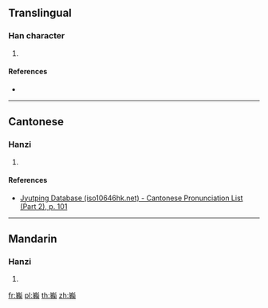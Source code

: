 ==Translingual==

===Han character===
{{Han char|rn=46|rad=山|as=17|sn=20|four=|canj=UTJD|ids=⿱山鞠}}

# {{defn|Han|sort=山17}}

====References====
* {{Han ref|kx=0322.230|dkj=08617|dj=0622.350|hdz=10806.090|uh=5DC8|ud=24008}}

----

==Cantonese==

===Hanzi===
{{yue-hanzi|jyut=[[guk1]]|y=guk1}}

# {{defn|lang=yue|sort=山17}}

====References====
* [http://www.iso10646hk.net/jp/document/download.jsp Jyutping Database (iso10646hk.net) - Cantonese Pronunciation List (Part 2), p. 101]

----

==Mandarin==

===Hanzi===
{{cmn-hanzi|pin=[[jú]] ([[ju2]])|wg=chü<sup>2</sup>}}

# {{defn|lang=cmn|sort=山17}}

[[fr:巈]]
[[pl:巈]]
[[th:巈]]
[[zh:巈]]